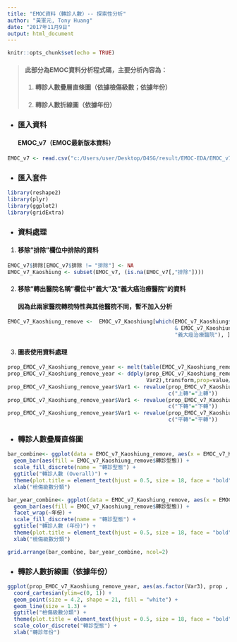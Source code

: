 ```yaml
---
title: "EMOC資料（轉診人數）-- 探索性分析"
author: "黃軍元, Tony Huang"
date: "2017年11月9日"
output: html_document
---
```


```r
knitr::opts_chunk$set(echo = TRUE)
```

> #### __此部分為EMOC資料分析程式碼，主要分析內容為：__
1. #### 轉診人數疊層直條圖（依據檢傷級數；依據年份）
2. #### 轉診人數折線圖（依據年份）

- ### __匯入資料__
#### EMOC_v7（EMOC最新版本資料） 
```r
EMOC_v7 <- read.csv("c:/Users/user/Desktop/D4SG/result/EMOC-EDA/EMOC_v7.csv", header = TRUE, sep = ",")
```

- ### __匯入套件__
```r
library(reshape2)
library(plyr)
library(ggplot2)
library(gridExtra)
```

- ### __資料處理__
1. #### __移除"排除"欄位中排除的資料__
```r
EMOC_v7$排除[EMOC_v7$排除 != "排除"] <- NA
EMOC_v7_Kaoshiung <- subset(EMOC_v7, (is.na(EMOC_v7[,"排除"])))
```
2. #### __移除"轉出醫院名稱"欄位中"義大"及"義大癌治療醫院"的資料__
#### 因為此兩家醫院轉院特性與其他醫院不同，暫不加入分析
```r
EMOC_v7_Kaoshiung_remove <-  EMOC_v7_Kaoshiung[which(EMOC_v7_Kaoshiung$EMOC轉出醫院名稱 != "義大" 
                                                     & EMOC_v7_Kaoshiung$EMOC轉出醫院名稱 !=
                                                     "義大癌治療醫院"), ]
```
3. #### __圖表使用資料處理__
```r
prop_EMOC_v7_Kaoshiung_remove_year <- melt(table(EMOC_v7_Kaoshiung_remove$轉診型態, EMOC_v7_Kaoshiung_remove$檢傷級數分類, EMOC_v7_Kaoshiung_remove$年份))
prop_EMOC_v7_Kaoshiung_remove_year <- ddply(prop_EMOC_v7_Kaoshiung_remove_year,.(Var3,
                                            Var2),transform,prop=value/sum(value))
prop_EMOC_v7_Kaoshiung_remove_year$Var1 <- revalue(prop_EMOC_v7_Kaoshiung_remove_year$Var1,
                                                   c("上轉"="上轉"))
prop_EMOC_v7_Kaoshiung_remove_year$Var1 <- revalue(prop_EMOC_v7_Kaoshiung_remove_year$Var1,
                                                   c("下轉"="下轉"))
prop_EMOC_v7_Kaoshiung_remove_year$Var1 <- revalue(prop_EMOC_v7_Kaoshiung_remove_year$Var1,
                                                   c("平轉"="平轉"))

```

- ### __轉診人數疊層直條圖__

```r
bar_combine<- ggplot(data = EMOC_v7_Kaoshiung_remove, aes(x = EMOC_v7_Kaoshiung_remove$檢傷級數分類)) +
  geom_bar(aes(fill = EMOC_v7_Kaoshiung_remove$轉診型態)) + 
  scale_fill_discrete(name = "轉診型態") +
  ggtitle("轉診人數 (Overall)") +
  theme(plot.title = element_text(hjust = 0.5, size = 18, face = "bold")) +
  xlab("檢傷級數分類")

bar_year_combine<- ggplot(data = EMOC_v7_Kaoshiung_remove, aes(x = EMOC_v7_Kaoshiung_remove$檢傷級數分類)) +
  geom_bar(aes(fill = EMOC_v7_Kaoshiung_remove$轉診型態)) +
  facet_wrap(~年份) +
  scale_fill_discrete(name = "轉診型態") +
  ggtitle("轉診人數 (年份)") +
  theme(plot.title = element_text(hjust = 0.5, size = 18, face = "bold")) +
  xlab("檢傷級數分類")

grid.arrange(bar_combine, bar_year_combine, ncol=2)
```

- ### __轉診人數折線圖（依據年份）__

```r
ggplot(prop_EMOC_v7_Kaoshiung_remove_year, aes(as.factor(Var3), prop , group = Var1, colour = Var1))  +   facet_wrap(~Var2) +
  coord_cartesian(ylim=c(0, 1)) +
  geom_point(size = 4.2, shape = 21, fill = "white") + 
  geom_line(size = 1.3) +
  ggtitle("檢傷級數分類") +
  theme(plot.title = element_text(hjust = 0.5, size = 18, face = "bold")) +
  scale_color_discrete("轉診型態") +
  xlab("轉診年份") 
```



